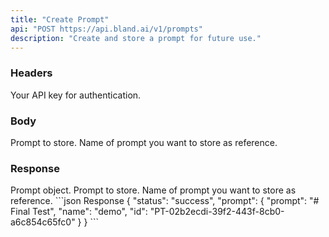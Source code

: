 ```yaml
---
title: "Create Prompt" 
api: "POST https://api.bland.ai/v1/prompts"
description: "Create and store a prompt for future use."
---
```


### Headers

<ParamField header="authorization" type="string" required>
  Your API key for authentication.
</ParamField>

### Body

<ParamField body="prompt" type="string" required>
    Prompt to store.
</ParamField>

<ParamField body="name" type="string">
    Name of prompt you want to store as reference.
</ParamField>

### Response 

<ResponseField body="prompt" type="object">
    Prompt object.
</ResponseField>

<ResponseField body="prompt.prompt" type="string">
    Prompt to store.
</ResponseField>

<ResponseField body="prompt.name" type="string">
    Name of prompt you want to store as reference.
</ResponseField>

<ResponseExample>
```json Response
{
  "status": "success",
  "prompt": {
    "prompt": "# Final Test",
    "name": "demo",
    "id": "PT-02b2ecdi-39f2-443f-8cb0-a6c854c65fc0"
  }
}
```
</ResponseExample>
